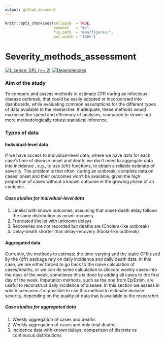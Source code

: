 ```yaml
---
output: github_document
---
```


<!-- README.md is generated from README.Rmd. Please edit that file -->


```r
knitr::opts_chunk$set(collapse  = TRUE,
                      comment   = "#>",
                      fig.path  = "man/figures/",
                      out.width = "100%")
```



# Severity_methods_assessment


<!-- badges: start -->
[![License: GPL (>= 2)](https://img.shields.io/badge/License-GPL%20%28%3E%3D%202%29-blue.svg)](https://choosealicense.com/licenses/gpl-2.0/)
[![Dependencies](https://img.shields.io/badge/dependencies-2/95-green?style=flat)](#)
<!-- badges: end -->

### Aim of the study

To compare and assess methods to estimate CFR during an infectious disease outbreak, that could be easily adopted or incorporated into dashboards, while evaluating common assumptions for the different types of data available to the researcher. If adequate, these methods would maximise the speed and efficiency of analyses, compared to slower but more methodologically robust statistical inference.

### Types of data

#### Individual-level data

 If we have access to individual-level data, where we have data for each case’s time of disease onset and death, we don’t need to aggregate data into incidence , e.g., to use {cfr} functions, to obtain a reliable estimate of severity. The problem is that often, during an outbreak, complete data on cases’ onset and their outcomes won’t be available, given the high proportion of cases without a known outcome in the growing phase of an epidemic. 

##### _Case studies for individual-level data_

1. Linelist with known outcomes, assuming that onset-death delay follows the same distribution as onset-recovery.
2.  Truncated linelist with unknown delays
3.  Recoveries are not recorded but deaths are (Cholera-like outbreak)
4. Delay-death shorter than delay-recovery (Ebola-like outbreak)

#### Aggregated data

Currently, the methods to estimate the time-varying and the static CFR used by the {cfr} package rely on daily incidence and daily death data. In this case, we are either forced to go back to the naïve calculation of cases/deaths, or we can do some calculation to allocate weekly cases into the days of the week, sometimes this is done by adding all cases to the first day of the week. Imputation methods, such as the one from EpiEstim, are useful to reconstruct daily incidence of disease. In this section we assess in which scenarios it is possible to use this method to estimate disease severity, depending on the quality of data that is available to the researcher.

##### _Case studies for aggregated data_

1. Weekly aggregation of cases and deaths
2. Weekly aggregation of cases and only total deaths
3. Incidence data with known delays: comparison of discrete vs continuous distributions



